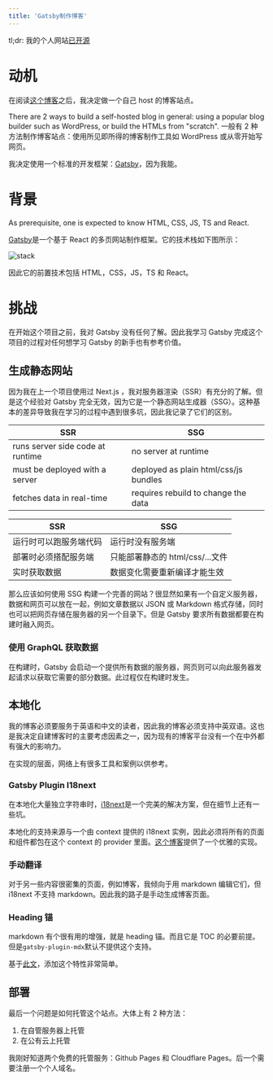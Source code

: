 ```yaml
---
title: 'Gatsby制作博客'
---
```


tl;dr: 我的个人网站[已开源](https://github.com/onichandame/homepage)

# 动机

在阅读[这个博客][why-self-host]之后，我决定做一个自己 host 的博客站点。

There are 2 ways to build a self-hosted blog in general: using a popular blog builder such as WordPress, or build the HTMLs from "scratch".
一般有 2 种方法制作博客站点：使用所见即所得的博客制作工具如 WordPress 或从零开始写网页。

我决定使用一个标准的开发框架：[Gatsby][gatsby]，因为我能。

# 背景

As prerequisite, one is expected to know HTML, CSS, JS, TS and React.

[Gatsby][gatsby]是一个基于 React 的多页网站制作框架。它的技术栈如下图所示：

![stack](/image/gatsby-stack.png)

因此它的前置技术包括 HTML，CSS，JS，TS 和 React。

# 挑战

在开始这个项目之前，我对 Gatsby 没有任何了解。因此我学习 Gatsby 完成这个项目的过程对任何想学习 Gatsby 的新手也有参考价值。

## 生成静态网站

因为我在上一个项目使用过 Next.js ，我对服务器渲染（SSR）有充分的了解。但是这个经验对 Gatsby 完全无效，因为它是一个静态网站生成器（SSG）。这种基本的差异导致我在学习的过程中遇到很多坑，因此我记录了它们的区别。

| SSR                              | SSG                                   |
| -------------------------------- | ------------------------------------- |
| runs server side code at runtime | no server at runtime                  |
| must be deployed with a server   | deployed as plain html/css/js bundles |
| fetches data in real-time        | requires rebuild to change the data   |

| SSR                    | SSG                             |
| ---------------------- | ------------------------------- |
| 运行时可以跑服务端代码 | 运行时没有服务端                |
| 部署时必须搭配服务端   | 只能部署静态的 html/css/...文件 |
| 实时获取数据           | 数据变化需要重新编译才能生效    |

那么应该如何使用 SSG 构建一个完善的网站？很显然如果有一个自定义服务器，数据和网页可以放在一起，例如文章数据以 JSON 或 Markdown 格式存储，同时也可以把网页存储在服务器的另一个目录下。但是 Gatsby 要求所有数据都要在构建时融入网页。

### 使用 GraphQL 获取数据

在构建时，Gatsby 会启动一个提供所有数据的服务器，网页则可以向此服务器发起请求以获取它需要的部分数据。此过程仅在构建时发生。

## 本地化

我的博客必须要服务于英语和中文的读者，因此我的博客必须支持中英双语。这也是我决定自建博客时的主要考虑因素之一，因为现有的博客平台没有一个在中外都有强大的影响力。

在实现的层面，网络上有很多工具和案例以供参考。

### Gatsby Plugin I18next

在本地化大量独立字符串时，[i18next][i18n]是一个完美的解决方案，但在细节上还有一些坑。

本地化的支持来源与一个由 context 提供的 i18next 实例，因此必须将所有的页面和组件都包在这个 context 的 provider 里面。[这个博客](https://andremonteiro.pt/gatsby-i18next-wrap-page-element/)提供了一个优雅的实现。

### 手动翻译

对于另一些内容很密集的页面，例如博客，我倾向于用 markdown 编辑它们，但 i18next 不支持 markdown。因此我的路子是手动生成博客页面。

### Heading 锚

markdown 有个很有用的增强，就是 heading 锚。而且它是 TOC 的必要前提。但是`gatsby-plugin-mdx`默认不提供这个支持。

基于[此文][heading-anchor]，添加这个特性非常简单。

## 部署

最后一个问题是如何托管这个站点。大体上有 2 种方法：

1. 在自管服务器上托管
1. 在公有云上托管

我刚好知道两个免费的托管服务：Github Pages 和 Cloudflare Pages。后一个需要注册一个个人域名。

[gatsby]: https://www.gatsbyjs.org
[why-self-host]: https://bloggingexplorer.com/self-hosted-blog
[i18n]: https://github.com/microapps/gatsby-plugin-react-i18next
[heading-anchor]: https://johno.com/mdx-table-of-contents-components-in-gatsby
[my-blog]: https://onichandame.com
